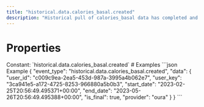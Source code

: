 ```yaml
---
title: "historical.data.calories_basal.created"
description: "Historical pull of calories_basal data has completed and you can now pull data for this resource."
---
```

# Properties
<ResponseField name="event_type" type="const string" required="true">
Constant: `historical.data.calories_basal.created`
</ResponseField>
<ResponseField name="data" type="HistoricalDataCreated" required="true">
<Expandable title="HistoricalDataCreated" defaultOpen="true">
<ResponseField name="user_id" type="string" required="true">
</ResponseField>
<ResponseField name="user_key" type="string" required="true">
</ResponseField>
<ResponseField name="start_date" type="string" required="true">
</ResponseField>
<ResponseField name="end_date" type="string" required="true">
</ResponseField>
<ResponseField name="is_final" type="boolean" required="true">
</ResponseField>
<ResponseField name="provider" type="string" required="true">
</ResponseField>
</Expandable>
</ResponseField>
# Examples
<CodeGroup>
```json Example
{
  "event_type": "historical.data.calories_basal.created",
  "data": {
    "user_id": "c009c9ea-2ea5-453d-987a-3995a4b062e7",
    "user_key": "3ca941e5-a172-4725-8253-966880a5b0b3",
    "start_date": "2023-02-25T20:56:49.495371+00:00",
    "end_date": "2023-05-26T20:56:49.495388+00:00",
    "is_final": true,
    "provider": "oura"
  }
}
```
</CodeGroup>
